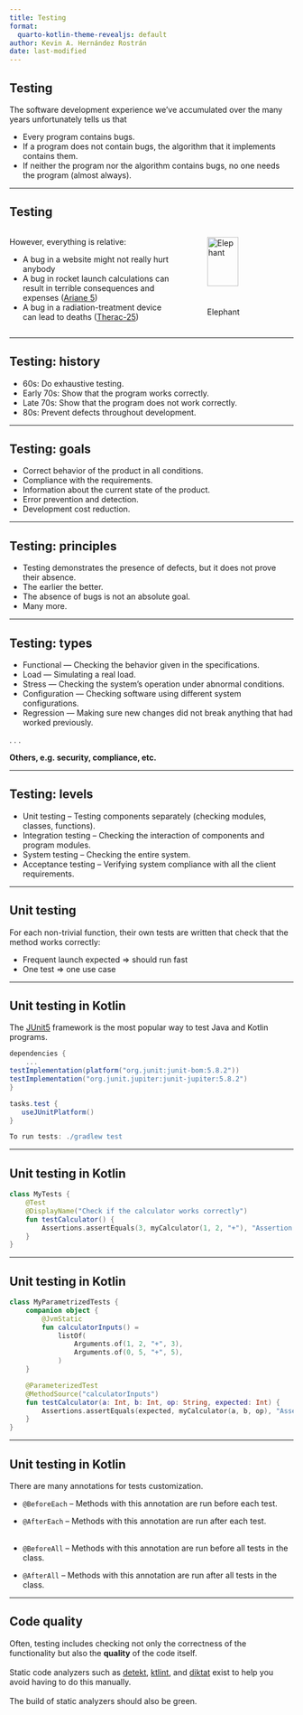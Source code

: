 ```yaml
---
title: Testing
format:
  quarto-kotlin-theme-revealjs: default
author: Kevin A. Hernández Rostrán
date: last-modified
---
```


## Testing

The software development experience we’ve accumulated over the many years unfortunately tells us that

- Every program contains bugs.
- If a program does not contain bugs, the algorithm that it implements contains them.
- If neither the program nor the algorithm contains bugs, no one needs the program (almost always).


---

## Testing

::: {.columns}

::: {.column width="60%"}
However, everything is relative:

- A bug in a website might not really hurt anybody
- A bug in rocket launch calculations can result in terrible consequences and expenses ([Ariane 5](https://www.bugsnag.com/blog/bug-day-ariane-5-disaster))
- A bug in a radiation-treatment device can lead to deaths ([Therac-25](http://www.ccnr.org/fatal_dose.html))
:::

::: {.column width="40%"}
![Elephant](/assets/img/ariane5.png){width=70% fig-align="center"}
:::

:::


---

## Testing: history

- 60s: Do exhaustive testing.
- Early 70s: Show that the program works correctly.
- Late 70s: Show that the program does not work correctly.
- 80s: Prevent defects throughout development.

---

## Testing: goals

- Correct behavior of the product in all conditions.
- Compliance with the requirements.
- Information about the current state of the product.
- Error prevention and detection.
- Development cost reduction.


---

## Testing: principles

- Testing demonstrates the presence of defects, but it does not prove their absence.
- The earlier the better.
- The absence of bugs is not an absolute goal.
- Many more.

---

## Testing: types

::: {.incremental}
- Functional — Checking the behavior given in the specifications.
- Load — Simulating a real load.
- Stress — Checking the system’s operation under abnormal conditions.
- Configuration — Checking software using different system configurations.
- Regression — Making sure new changes did not break anything that had worked previously.
:::

. . .

**Others, e.g. security, compliance, etc.**

---

## Testing: levels
::: {.incremental}
- Unit testing – Testing components separately (checking modules, classes, functions).
- Integration testing – Checking the interaction of components and program modules.
- System testing – Checking the entire system.
- Acceptance testing – Verifying system compliance with all the client requirements.
:::

---

## Unit testing

For each non-trivial function, their own tests are written that check that the method works correctly:

- Frequent launch expected ⇒ should run fast
- One test ⇒ one use case

---

## Unit testing in Kotlin

The [JUnit5](https://junit.org/junit5/) framework is the most popular way to test Java and Kotlin programs.

```gradle
dependencies {
	...
testImplementation(platform("org.junit:junit-bom:5.8.2"))
testImplementation("org.junit.jupiter:junit-jupiter:5.8.2")
}

tasks.test {
   useJUnitPlatform()
}

To run tests: ./gradlew test
```
---

## Unit testing in Kotlin

```kotlin
class MyTests {
    @Test
    @DisplayName("Check if the calculator works correctly")
    fun testCalculator() {
        Assertions.assertEquals(3, myCalculator(1, 2, "+"), "Assertion error message")
    }
}
```

---

## Unit testing in Kotlin

```kotlin
class MyParametrizedTests {
    companion object {
        @JvmStatic
        fun calculatorInputs() =
            listOf(
                Arguments.of(1, 2, "+", 3),
                Arguments.of(0, 5, "+", 5),
            )
    }

    @ParameterizedTest
    @MethodSource("calculatorInputs")
    fun testCalculator(a: Int, b: Int, op: String, expected: Int) {
        Assertions.assertEquals(expected, myCalculator(a, b, op), "Assertion error message")
    }
}
```

---

## Unit testing in Kotlin

There are many annotations for tests customization.

- `@BeforeEach` – Methods with this annotation are run before each test.
- `@AfterEach` – Methods with this annotation are run after each test.
<br>
<br>

- `@BeforeAll` – Methods with this annotation are run before all tests in the class.
- `@AfterAll` – Methods with this annotation are run after all tests in the class.


---

## Code quality

Often, testing includes checking not only the correctness of the functionality but also the **quality** of the code itself.
<br><br>
Static code analyzers such as [detekt](https://github.com/detekt/detekt), [ktlint](https://github.com/pinterest/ktlint), and [diktat](https://github.com/saveourtool/diktat) exist to help you avoid having to do this manually.
<br><br>
The build of static analyzers should also be green.
